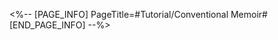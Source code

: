 <%-- [PAGE_INFO]
PageTitle=#Tutorial/Conventional Memoir#
[END_PAGE_INFO] --%>
{{Tutorial
|sort      = 411001
|title     = Conventional Memoir
|subtitle  = 
|type      = System
|about     = 
|image1    = Tutorial Conventional Memoir 1.png{{subst:void|<!--$UPLOAD:<<SpriteOutput/TutorialPic/TutorialPage_411001.png>-<Tutorial Conventional Memoir 1.png>-<Tutorial Files>>-->}}
|text1     = You will encounter different kinds of gameplay as you explore. These gameplays will be recorded in {{Color|h|nobold=1|Conventional Memoir}} for faster review and access.
}}
